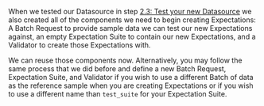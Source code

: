 When we tested our Datasource in step [2.3: Test your new Datasource](../how_to_use_gx_with_aws_using_cloud_storage_and_pandas.md#23-test-your-new-datasource) we also created all of the components we need to begin creating Expectations: A Batch Request to provide sample data we can test our new Expectations against, an empty Expectation Suite to contain our new Expectations, and a Validator to create those Expectations with.

We can reuse those components now.  Alternatively, you may follow the same process that we did before and define a new Batch Request, Expectation Suite, and Validator if you wish to use a different Batch of data as the reference sample when you are creating Expectations or if you wish to use a different name than `test_suite` for your Expectation Suite.
